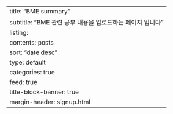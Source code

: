 ---
title: "BME summary"
subtitle: "BME 관련 공부 내용을 업로드하는 페이지 입니다"
listing:
  contents: posts
  sort: "date desc"
  type: default
  categories: true
  feed: true
title-block-banner: true
margin-header: signup.html
---